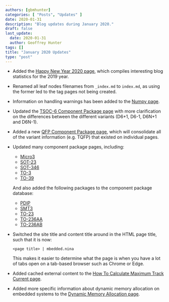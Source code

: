 ```yaml
---
authors: [gbmhunter]
categories: [ "Posts", "Updates" ]
date: 2020-01-31
description: "Blog updates during January 2020."
draft: false
last_update:
  date: 2020-01-31
  author: Geoffrey Hunter
tags: []
title: "January 2020 Updates"
type: "post"
---
```


* Added the [Happy New Year 2020 page](/), which compiles interesting blog statistics for the 2019 year.

* Renamed all leaf nodes filenames from `_index.md` to `index.md`, as using the former led to the tag pages not being created.

* Information on handling warnings has been added to the [Numpy page](/).

* Updated the [TSOC-6 Component Package page](/pcb-design/component-packages/tsoc-component-package) with more clarification on the differences between the different variants (D6+1, D6-1, D6N+1 and D6N-1).

* Added a new [QFP Component Package page](/pcb-design/component-packages/qfp-component-package), which will consolidate all of the variant information (e.g. TQFP) that existed on individual pages.

* Updated many component package pages, including:
    * [Micro3](/pcb-design/component-packages/micro3-component-package)
    * [SOT-23](/pcb-design/component-packages/sot-23-component-package)
    * [SOT-346](/pcb-design/component-packages/sot-346-component-package)
    * [TO-3](/pcb-design/component-packages/to-3-component-package)
    * [TO-39](/pcb-design/component-packages/to-39-component-package)

    And also added the following packages to the component package database:

    * [PDIP](/pcb-design/component-packages/pdip-component-package)
    * [SMT3](/pcb-design/component-packages/smt3-component-package)
    * [TO-23](/pcb-design/component-packages/to-23-component-package)
    * [TO-236AA](/pcb-design/component-packages/to-236aa-component-package)
    * [TO-236AB](/pcb-design/component-packages/to-236ab-component-package)

* Switched the site title and content title around in the HTML page title, such that it is now:

    ```
    <page title> | mbedded.nina
    ```

    This makes it easier to determine what the page is when you have a lot of tabs open on a tab-based browser such as Chrome or Edge.

* Added cached external content to the [How To Calculate Maximum Track Current page](/).

* Added more specific information about dynamic memory allocation on embedded systems to the [Dynamic Memory Allocation page](/).
 